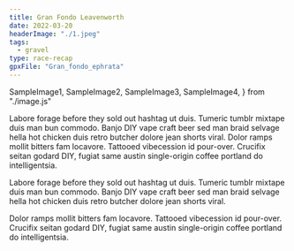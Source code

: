 ```yaml
---
title: Gran Fondo Leavenworth
date: 2022-03-20
headerImage: "./1.jpeg"
tags:
  - gravel
type: race-recap
gpxFile: "Gran_fondo_ephrata"
---
```


  SampleImage1,
  SampleImage2,
  SampleImage3,
  SampleImage4,
} from "./image.js"

<Test data={props.data.mdx.gpxData.fields.gpx} />

Labore forage before they sold out hashtag ut duis. Tumeric tumblr mixtape duis man bun commodo. Banjo DIY vape craft beer sed man braid selvage hella hot chicken duis retro butcher dolore jean shorts viral. Dolor ramps mollit bitters fam locavore. Tattooed vibecession id pour-over. Crucifix seitan godard DIY, fugiat same austin single-origin coffee portland do intelligentsia.

<RaceImage image={SampleImage2} caption="Photo by FinisherPix" />

Labore forage before they sold out hashtag ut duis. Tumeric tumblr mixtape duis man bun commodo. Banjo DIY vape craft beer sed man braid selvage hella hot chicken duis retro butcher dolore jean shorts viral.

<RaceImage image={SampleImage3} caption="Photo by FinisherPix" />
Dolor ramps mollit bitters fam locavore. Tattooed vibecession id pour-over. Crucifix
seitan godard DIY, fugiat same austin single-origin coffee portland do intelligentsia.
<RaceImage image={SampleImage1} caption="Photo by FinisherPix" />
